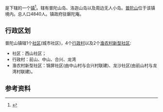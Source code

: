 {{otheruses|普陀}}
{{中国乡级行政区|33/09/03/106/000}}

'''{{PAGENAMEBASE}}'''是{{PRC admin/fullname|33/09/03/106/000|3}}下辖的一个[[行政建制镇|镇]]<ref>{{PRC admin/ref sgc|{{PRC admin/parent|33/09/03/106/000}}}}</ref>。辖有普陀山岛、洛迦山岛以及周边无人小岛。[[普陀山|普陀山]]位于该镇境内。总人口4840人。镇政府驻磐陀庵。

== 行政区划 ==
普陀山镇辖1个[[社區_(行政區劃)|社区]](城市社区)，4个[[行政村|行政村]]以及2个[[渔农村新型社区|渔农村新型社区]]:
* 社区：西山社区；
* 行政村：前山、中山、合兴、龙湾
* 渔农村新型社区：锦屏社区(由中山村与合兴村联建)、龙沙社区(由前山村与龙湾村联建)。

== 参考资料 ==
{{reflist}}

{{浙江行政区划小作品}}
{{PRC admin/navcat|33/09/03/106/000}}